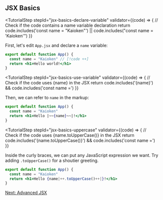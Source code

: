 

## JSX Basics

<TutorialStep 
  stepId="jsx-basics-declare-variable"
  validator={(code) => {
    // Check if the code contains a name variable declaration
    return code.includes('const name = "Kaioken"') || code.includes("const name = 'Kaioken'")
  }}
>
  First, let's edit ``App.jsx`` and declare a ``name`` variable:

  ```jsx
  export default function App() {
    const name = "Kaioken" // [!code ++]
    return <h1>Hello world!</h1>
  }
  ```
</TutorialStep>

<TutorialStep 
  stepId="jsx-basics-use-variable"
  validator={(code) => {
    // Check if the code uses {name} in the JSX
    return code.includes('{name}') && code.includes('const name =')
  }}
>
  Then, we can refer to ``name`` in the markup:

  ```jsx
  export default function App() {
    const name = "Kaioken"
    return <h1>Hello |~~{name}~~|!</h1>
  }
  ```
</TutorialStep>

<TutorialStep 
  stepId="jsx-basics-uppercase"
  validator={(code) => {
    // Check if the code uses {name.toUpperCase()} in the JSX
    return code.includes('{name.toUpperCase()}') && code.includes('const name =')
  }}
>
  Inside the curly braces, we can put any JavaScript expression we want. 
  Try adding ``.toUpperCase()`` for a shoutier greeting.

  ```jsx
  export default function App() {
    const name = "Kaioken"
    return <h1>Hello {name|++.toUpperCase()++|}!</h1>
  }
  ```
</TutorialStep>

<div className="flex justify-end">
  <a href="/tutorial/jsx/advanced" className="link-button">Next: Advanced JSX</a>
</div>